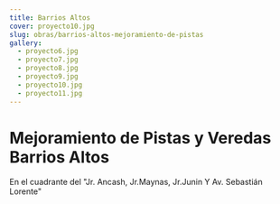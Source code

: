 ```yaml
---
title: Barrios Altos
cover: proyecto10.jpg
slug: obras/barrios-altos-mejoramiento-de-pistas
gallery:
  - proyecto6.jpg
  - proyecto7.jpg
  - proyecto8.jpg
  - proyecto9.jpg
  - proyecto10.jpg
  - proyecto11.jpg
---
```


# Mejoramiento de Pistas y Veredas Barrios Altos

En el cuadrante del "Jr. Ancash, Jr.Maynas, Jr.Junin Y Av. Sebastián Lorente"
